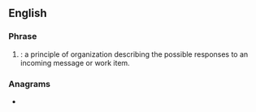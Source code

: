{{also|traf}}
==English==

===Phrase===
{{en-phrase}}

# {{acronym of|en|[[toss]], [[refer]], [[act]], [[file]]|nodot=1}}: a principle of organization describing the possible responses to an incoming message or work item.

===Anagrams===
* {{anagrams|en|a=afrt|FRTA|RTFA|fart|frat|raft}}
